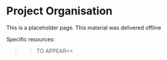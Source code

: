 # Project Organisation

This is a placeholder page. This material was delivered offline

Specific resources:
  
  >>TO APPEAR<<